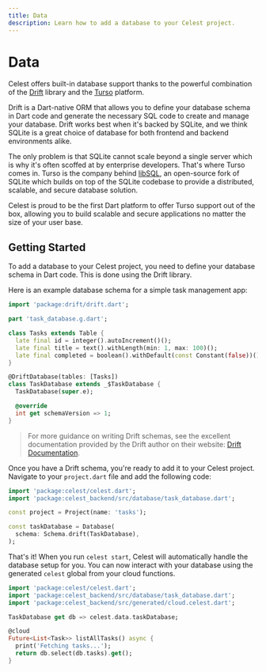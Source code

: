 ```yaml
---
title: Data
description: Learn how to add a database to your Celest project.
---
```


# Data

Celest offers built-in database support thanks to the powerful combination of the [Drift](https://pub.dev/packages/drift) library 
and the [Turso](https://turso.tech/) platform.

Drift is a Dart-native ORM that allows you to define your database schema in Dart code and generate the necessary
SQL code to create and manage your database. Drift works best when it's backed by SQLite, and we think SQLite is a
great choice of database for both frontend and backend environments alike. 

The only problem is that SQLite cannot scale beyond a single server which is why it's often scoffed at by enterprise developers.
That's where Turso comes in. Turso is the company behind [libSQL](https://github.com/tursodatabase/libsql), an open-source fork of SQLite which builds on top
of the SQLite codebase to provide a distributed, scalable, and secure database solution.

Celest is proud to be the first Dart platform to offer Turso support out of the box, allowing you to build scalable and secure
applications no matter the size of your user base.

## Getting Started

To add a database to your Celest project, you need to define your database schema in Dart code. This is done using the Drift library.

Here is an example database schema for a simple task management app:

```dart filename="celest/lib/src/database/task_database.dart"
import 'package:drift/drift.dart';

part 'task_database.g.dart';

class Tasks extends Table {
  late final id = integer().autoIncrement()();
  late final title = text().withLength(min: 1, max: 100)();
  late final completed = boolean().withDefault(const Constant(false))();
}

@DriftDatabase(tables: [Tasks])
class TaskDatabase extends _$TaskDatabase {
  TaskDatabase(super.e);

  @override
  int get schemaVersion => 1;
}
```

> For more guidance on writing Drift schemas, see the excellent documentation provided by the Drift author on their website: [Drift Documentation](https://drift.simonbinder.eu/docs/).

Once you have a Drift schema, you're ready to add it to your Celest project. Navigate to your `project.dart` file and add the following code:

```dart {6-8} filename="celest/lib/src/project.dart"
import 'package:celest/celest.dart';
import 'package:celest_backend/src/database/task_database.dart';

const project = Project(name: 'tasks');

const taskDatabase = Database(
  schema: Schema.drift(TaskDatabase),
);
```

That's it! When you run `celest start`, Celest will automatically handle the database setup for you. 
You can now interact with your database using the generated `celest` global from your cloud functions.

```dart filename="celest/lib/src/functions/tasks.dart"
import 'package:celest/celest.dart';
import 'package:celest_backend/src/database/task_database.dart';
import 'package:celest_backend/src/generated/cloud.celest.dart';

TaskDatabase get db => celest.data.taskDatabase;

@cloud
Future<List<Task>> listAllTasks() async {
  print('Fetching tasks...');
  return db.select(db.tasks).get();
}
```
